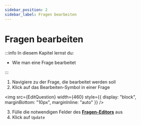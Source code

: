 ```yaml
---
sidebar_position: 2
sidebar_label: Fragen bearbeiten
---
```



# Fragen bearbeiten

:::info In diesem Kapitel lernst du:

- Wie man eine Frage bearbeitet

:::

1. Navigiere zu der Frage, die bearbeitet werden soll
2. Klick auf das Bearbeiten-Symbol in einer Frage

<img src={EditQuestion} width={460} style={{ display: "block", marginBottom: "10px", marginInline: "auto" }} />

3. Fülle die notwendigen Felder des **[Fragen-Editors](../question-editor.mdx)** aus
4. Klick auf `Update`
